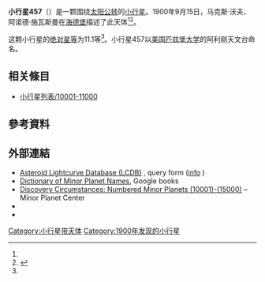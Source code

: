 {{Infobox planet
 | minorplanet     = yes
 | name            = 457 Alleghenia
 | background      = #D6D6D6
 | image = 
 | image_size      = 
 | caption         =
 | discovery_ref   =  <ref name="MPC-object" />
 | discoverer      = [[马克斯·沃夫、阿诺德·施瓦斯曼|马克斯·沃夫、阿诺德·施瓦斯曼]]
 | discovery_site  = [[海德堡|海德堡]]
 | discovered      = 1900年9月15日
 | mpc_name        = 457 Alleghenia
 | alt_names       = 457 Alleghenia
 | pronounced      = 
 | named_after     = <ref name="MPC-object" />
 | mp_category     = [[主帶小行星|主帶小行星]] <ref name="MPC-object" /><ref name="jpldata" />
 | orbit_ref       = <ref name="a">[http://ssd.jpl.nasa.gov/sbdb.cgi?sstr=457 457] {{Wayback|url=http://ssd.jpl.nasa.gov/sbdb.cgi?sstr=457 |date=20210719015415 }}，小行星數據庫瀏覽器（JPL Small-Body Database Browser）－[[美国国家航空航天局|美国国家航空航天局]]喷气推进实验室</ref>
 | epoch           = 2018-03-23.0（[[儒略日|JD]] 2458200.5）
 | uncertainty     = 0
 | observation_arc = 
 | aphelion = {{convert|3.635|AU|km|3|abbr=on|lk=out}}
 | perihelion      = {{convert|2.5699085|AU|km|3|abbr=on}}
 | semimajor       = 3.1022257
 | eccentricity    = 0.1715920
 | period          = 5.46[[儒略年|yr]]
 | mean_anomaly    = 211.65380[[度|°]]
 | mean_motion     = {{Deg2DMS|0.18038220|sup=ms}} / day
 | inclination     = 12.95220
 | asc_node        = 249.47107°
 | arg_peri        = 129.54419
 | mean_diameter   = 
 | rotation        = 
 | albedo          =
 | spectral_type   =
 | abs_magnitude   = 11.1<ref name="jpldata" />
}}
'''小行星457'''（{{lang-en|457 Alleghenia}}）是一颗围绕[[太阳|太阳]][[公转|公转]]的[[小行星|小行星]]。1900年9月15日，马克斯·沃夫、阿诺德·施瓦斯曼在[[海德堡|海德堡]]描述了此天体<ref name="a" /><ref>{{cite news|title=小行星列表|url=http://cfa-www.harvard.edu/iau/lists/NumberedMPs.txt|accessdate=2018-10-19|newspaper=哈佛大学|archive-date=2008-05-17|archive-url=https://web.archive.org/web/20080517010638/http://cfa-www.harvard.edu/iau/lists/NumberedMPs.txt|dead-url=no}}</ref>。

这颗小行星的[[绝对星等|绝对星等]]为11.1等<ref name="a" />。小行星457以[[美国|美国]][[匹兹堡大学|匹兹堡大学]]的阿利刚天文台命名。

== 相关條目 ==
*[[小行星列表/10001-11000|小行星列表/10001-11000]]

== 參考資料 ==
{{reflist|refs=

<ref name="jpldata">{{cite web
  |type       = 2018-01-26 last obs.
  |title      = JPL Small-Body Database Browser:457 Alleghenia-457 Alleghenia
  |url        = https://ssd.jpl.nasa.gov/sbdb.cgi?sstr=457
  |publisher  = [[Jet_Propulsion_Laboratory|Jet Propulsion Laboratory]]
  |accessdate = 28 March 2018}}</ref>

<ref name="MPC-object">{{cite web
  |title      = 457 Alleghenia
  |work      = Minor Planet Center
  |url      = https://www.minorplanetcenter.net/db_search/show_object?object_id=457
  |accessdate      = 28 March 2018
  |archive-date      = 2016-03-04
  |archive-url      = https://web.archive.org/web/20160304132834/http://minorplanetcenter.net/db_search/show_object?object_id=457
  |dead-url      = no
  }}</ref>

}}

==  外部連結 ==
* [http://www.minorplanet.info/PHP/lcdbsummaryquery.php Asteroid Lightcurve Database (LCDB)] {{Wayback|url=http://www.minorplanet.info/PHP/lcdbsummaryquery.php |date=20171210173955 }}, query form ([http://www.minorplanet.info/lightcurvedatabase.html info] {{Wayback|url=http://www.minorplanet.info/lightcurvedatabase.html |date=20171216050541 }})
* [https://books.google.com/books?id=aeAg1X7afOoC&pg Dictionary of Minor Planet Names], Google books
* [http://www.minorplanetcenter.net/iau/lists/NumberedMPs010001.html Discovery Circumstances: Numbered Minor Planets (10001)-(15000)] {{Wayback|url=http://www.minorplanetcenter.net/iau/lists/NumberedMPs010001.html |date=20180612162317 }} – Minor Planet Center
* {{AstDys|457}}
* {{JPL small body}}

{{Minor Planet Number|[[小行星456|小行星456]]|[[小行星458|小行星458]]}}
{{小天体}}

[[Category:小行星带天体|Category:小行星带天体]]
[[Category:1900年发现的小行星|Category:1900年发现的小行星]]